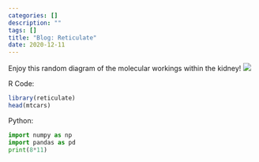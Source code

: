 ```yaml
---
categories: []
description: ""
tags: []
title: "Blog: Reticulate"
date: 2020-12-11
---
```


Enjoy this random diagram of the molecular workings within the kidney!
![](/post/blog-hello-reticulate_files/untitled.png)



R Code:

```r
library(reticulate)
head(mtcars)
```
Python:

```python
import numpy as np
import pandas as pd
print(8*11)

```

